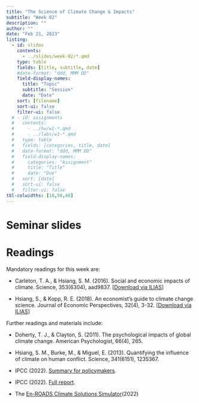 ```yaml
---
title: "The Science of Climate Change & Impacts"
subtitle: "Week 02"
description: ""
author: ""
date: "Feb 21, 2023"
listing:
  - id: slides
    contents:
      - ../slides/week-02/*.qmd
    type: table
    fields: [title, subtitle, date]
    #date-format: "ddd, MMM DD"
    field-display-names:
      title: "Topic"
      subtitle: "Session"
      date: "Date"
    sort: [filename]
    sort-ui: false
    filter-ui: false
  # - id: assignments
  #   contents:
  #     - ../hw/w1-*.qmd
  #     - ../labs/w1-*.qmd
  #   type: table
  #   fields: [categories, title, date]
  #   date-format: "ddd, MMM DD"
  #   field-display-names:
  #     categories: "Assignment"
  #     title: "Title"
  #     date: "Due"
  #   sort: [date]
  #   sort-ui: false
  #   filter-ui: false
tbl-colwidths: [10,50,40]
---
```


# Seminar slides

::: {#slides}
:::

# Readings

Mandatory readings for this week are:

-   Carleton, T. A., & Hsiang, S. M. (2016). Social and economic impacts of climate. Science, 353(6304), aad9837. \[[Download via ILIAS](https://ilias.uni-mannheim.de/goto.php?target=file_1363061_download&client_id=ILIAS)\]

-   Hsiang, S., & Kopp, R. E. (2018). An economist's guide to climate change science. Journal of Economic Perspectives, 32(4), 3-32. \[[Download via ILIAS](https://ilias.uni-mannheim.de/goto.php?target=file_1362850_download&client_id=ILIAS)\]

Further readings and materials include:

-   Doherty, T. J., & Clayton, S. (2011). The psychological impacts of global climate change. American Psychologist, 66(4), 265.

-   Hsiang, S. M., Burke, M., & Miguel, E. (2013). Quantifying the influence of climate on human conflict. Science, 341(6151), 1235367.

-   IPCC (2022). [Summary for policymakers](https://www.ipcc.ch/report/ar6/wg2/downloads/report/IPCC_AR6_WGII_SummaryForPolicymakers.pdf "IPCC Summary").

-   IPCC (2022). [Full report](https://www.ipcc.ch/report/sixth-assessment-report-working-group-ii/ "IPCC Full Report").

-   The [En-ROADS Climate Solutions Simulator](https://www.climateinteractive.org/en-roads/ "En-ROADS")(2022)
